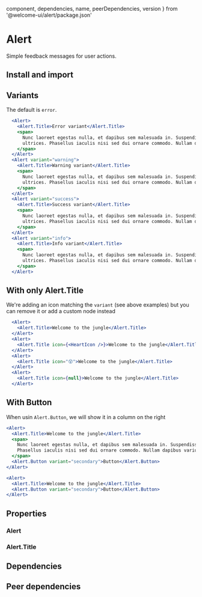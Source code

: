 
  component,
  dependencies,
  name,
  peerDependencies,
  version
} from '@welcome-ui/alert/package.json'

# Alert

<tagversion version={version} name={name} />

Simple feedback messages for user actions.

## Install and import

<usage component={component} name={name} peerDependencies={peerDependencies} />

## Variants

The default is `error`.

```jsx
  <Alert>
    <Alert.Title>Error variant</Alert.Title>
    <span>
      Nunc laoreet egestas nulla, et dapibus sem malesuada in. Suspendisse eleifend accumsan
      ultrices. Phasellus iaculis nisi sed dui ornare commodo. Nullam dapibus varius nibh a ornare.
    </span>
  </Alert>
  <Alert variant="warning">
    <Alert.Title>Warning variant</Alert.Title>
    <span>
      Nunc laoreet egestas nulla, et dapibus sem malesuada in. Suspendisse eleifend accumsan
      ultrices. Phasellus iaculis nisi sed dui ornare commodo. Nullam dapibus varius nibh a ornare.
    </span>
  </Alert>
  <Alert variant="success">
    <Alert.Title>Success variant</Alert.Title>
    <span>
      Nunc laoreet egestas nulla, et dapibus sem malesuada in. Suspendisse eleifend accumsan
      ultrices. Phasellus iaculis nisi sed dui ornare commodo. Nullam dapibus varius nibh a ornare.
    </span>
  </Alert>
  <Alert variant="info">
    <Alert.Title>Info variant</Alert.Title>
    <span>
      Nunc laoreet egestas nulla, et dapibus sem malesuada in. Suspendisse eleifend accumsan
      ultrices. Phasellus iaculis nisi sed dui ornare commodo. Nullam dapibus varius nibh a ornare.
    </span>
  </Alert>
```

## With only Alert.Title

We're adding an icon matching the `variant` (see above examples) but you can remove it or add a custom node instead

```jsx
  <Alert>
    <Alert.Title>Welcome to the jungle</Alert.Title>
  </Alert>
  <Alert>
    <Alert.Title icon={<HeartIcon />}>Welcome to the jungle</Alert.Title>
  </Alert>
  <Alert>
    <Alert.Title icon="😵">Welcome to the jungle</Alert.Title>
  </Alert>
  <Alert>
    <Alert.Title icon={null}>Welcome to the jungle</Alert.Title>
  </Alert>
```

## With Button

When usin `Alert.Button`, we will show it in a column on the right

```jsx
<Alert>
  <Alert.Title>Welcome to the jungle</Alert.Title>
  <span>
    Nunc laoreet egestas nulla, et dapibus sem malesuada in. Suspendisse eleifend accumsan ultrices.
    Phasellus iaculis nisi sed dui ornare commodo. Nullam dapibus varius nibh a ornare.
  </span>
  <Alert.Button variant="secondary">Button</Alert.Button>
</Alert>
```

```jsx
<Alert>
  <Alert.Title>Welcome to the jungle</Alert.Title>
  <Alert.Button variant="secondary">Button</Alert.Button>
</Alert>
```

## Properties

### Alert

<props of="Alert" propTypes={props.propTypes} />

### Alert.Title

<props of="Alert.Title" propTypes={props.propTypes} />

## Dependencies

<dependencies dependencies={dependencies} />

## Peer dependencies

<dependencies dependencies={peerDependencies} />
